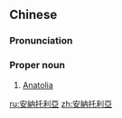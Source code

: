 {{also|安纳托利亚}}
==Chinese==
{{zh-forms|s=安纳托利亚|gloss=-}}

===Pronunciation===
{{zh-pron
|m=ānnàtuōlìyà
|c=on1 naap6 tok3 lei6 aa3
|cat=pn
}}

===Proper noun===
{{zh-proper noun}}
# [[Anatolia]]

[[ru:安納托利亞]]
[[zh:安納托利亞]]